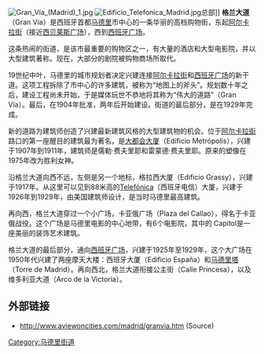 [[Image:Gran_Vía_(Madrid)_1.jpg|thumb]]
[[Image:Edificio_Telefonica_Madrid.jpg|thumb]]总部]]
'''格兰大道'''（Gran Vía）是西班牙首都[[马德里|马德里]]市中心的一条华丽的高档购物街，东起[[阿尔卡拉街|阿尔卡拉街]]（接近[[西贝莱斯广场|西贝莱斯广场]]），西到[[西班牙广场_(马德里)|西班牙广场]]。

这条热闹的街道，是该市最重要的购物区之一，有大量的酒店和大型电影院，并以大型建筑著称。现在，大部分的剧院被购物商场所取代。 

19世纪中叶，马德里的城市规划者决定兴建连接[[阿尔卡拉街|阿尔卡拉街]]和[[西班牙广场_(马德里)|西班牙广场]]的新干道。这项工程拆除了市中心的许多建筑，被称为“地图上的斧头”。规划数十年之后，建设工程尚未开始，于是媒体玩世不恭地将其称为“伟大的道路”（Gran Vía）。最后，在1904年批准，两年后开始建设。街道的最后部分，是在1929年完成。 

新的道路为建筑师创造了兴建最新建筑风格的大型建筑物的机会。位于[[阿尔卡拉街|阿尔卡拉街]]路口的第一座醒目的建筑最为著名，是[[大都会大厦_(马德里)|大都会大厦]]（Edificio Metrópolis），兴建于1907年到1911年，建筑师是儒勒·费夫里耶和雷蒙德·费夫里耶。原来的塑像在1975年改为胜利女神。 

沿格兰大道向西不远，左侧是另一个地标，格拉西大厦（Edificio Grassy），兴建于1917年。从这里可以见到88米高的[[Telefónica|Telefónica]]（西班牙电信）大厦，兴建于1926年到1929年，由美国建筑师设计，是当时马德里最高建筑。 

再向西，格兰大道穿过一个小广场，卡亚俄广场（Plaza del Callao），得名于卡亚俄战役。这个广场是马德里电影的中心地带，有6个电影院，其中的 Capitol是一座美丽的装饰艺术建筑。 

格兰大道的最后部分，通向[[西班牙广场_(马德里)|西班牙广场]]，兴建于1925年至1929年，这个大广场在1950年代兴建了两座摩天大楼：西班牙大厦（Edificio España）和[[马德里塔|马德里塔]]（Torre de Madrid）。再向西北，格兰大道衔接公主街（Calle Princesa），以及维多利亚大道（Arco de la Victoria）。 

==外部链接==
{{commonscat-inline|Gran Vía, Madrid}}
*http://www.aviewoncities.com/madrid/granvia.htm {{Wayback|url=http://www.aviewoncities.com/madrid/granvia.htm |date=20200217154538 }} (Source)

{{coord|40|25|12|N|3|42|13|W|region:ES-M_type:landmark_source:dewiki|display=title}}

[[Category:马德里街道|Category:马德里街道]]